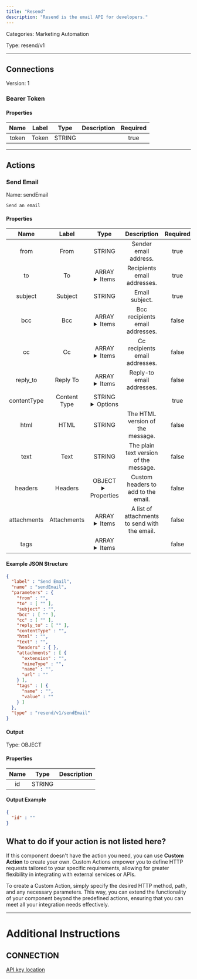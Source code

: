 ```yaml
---
title: "Resend"
description: "Resend is the email API for developers."
---
```



Categories: Marketing Automation


Type: resend/v1

<hr />




## Connections

Version: 1


### Bearer Token

#### Properties

|      Name       |      Label     |     Type     |     Description     | Required |
|:---------------:|:--------------:|:------------:|:-------------------:|:--------:|
| token | Token | STRING |  | true |





<hr />


## Actions


### Send Email
Name: sendEmail

`Send an email`

#### Properties

|      Name       |      Label     |     Type     |     Description     | Required |
|:---------------:|:--------------:|:------------:|:-------------------:|:--------:|
| from | From | STRING | Sender email address. | true |
| to | To | ARRAY <details> <summary> Items </summary> [STRING\($email)] </details> | Recipients email addresses. | true |
| subject | Subject | STRING | Email subject. | true |
| bcc | Bcc | ARRAY <details> <summary> Items </summary> [STRING\($email)] </details> | Bcc recipients email addresses. | false |
| cc | Cc | ARRAY <details> <summary> Items </summary> [STRING\($email)] </details> | Cc recipients email addresses. | false |
| reply_to | Reply To | ARRAY <details> <summary> Items </summary> [STRING\($email)] </details> | Reply-to email addresses. | false |
| contentType | Content Type | STRING <details> <summary> Options </summary> <span>HTML</span>, <span>TEXT</span> </details> |  | true |
| html | HTML | STRING | The HTML version of the message. | false |
| text | Text | STRING | The plain text version of the message. | false |
| headers | Headers | OBJECT <details> <summary> Properties </summary> &#123;&#125; </details> | Custom headers to add to the email. | false |
| attachments | Attachments | ARRAY <details> <summary> Items </summary> [FILE_ENTRY] </details> | A list of attachments to send with the email. | false |
| tags | | ARRAY <details> <summary> Items </summary> [&#123;STRING\(name), STRING\(value)&#125;] </details> |  | false |

#### Example JSON Structure
```json
{
  "label" : "Send Email",
  "name" : "sendEmail",
  "parameters" : {
    "from" : "",
    "to" : [ "" ],
    "subject" : "",
    "bcc" : [ "" ],
    "cc" : [ "" ],
    "reply_to" : [ "" ],
    "contentType" : "",
    "html" : "",
    "text" : "",
    "headers" : { },
    "attachments" : [ {
      "extension" : "",
      "mimeType" : "",
      "name" : "",
      "url" : ""
    } ],
    "tags" : [ {
      "name" : "",
      "value" : ""
    } ]
  },
  "type" : "resend/v1/sendEmail"
}
```

#### Output



Type: OBJECT


#### Properties

|     Name     |     Type     |     Description     |
|:------------:|:------------:|:-------------------:|
| id | STRING |  |




#### Output Example
```json
{
  "id" : ""
}
```




## What to do if your action is not listed here?

If this component doesn't have the action you need, you can use **Custom Action** to create your own. Custom Actions empower you to define HTTP requests tailored to your specific requirements, allowing for greater flexibility in integrating with external services or APIs.

To create a Custom Action, simply specify the desired HTTP method, path, and any necessary parameters. This way, you can extend the functionality of your component beyond the predefined actions, ensuring that you can meet all your integration needs effectively.

<hr />

# Additional Instructions

## CONNECTION

[API key location](https://resend.com/api-keys)
